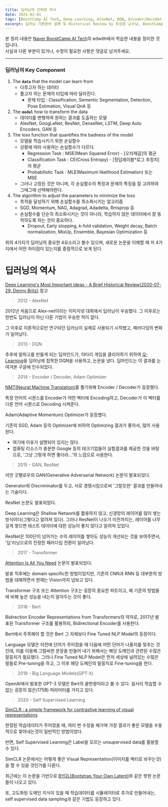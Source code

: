 ```yaml
---
title: 딥러닝의 간략한 역사
date: 2021-02-01
tags: [BoostCamp AI Tech, Deep Learning, AlexNet, DQN, Encoder/Decoder, Adam Optimizer, GAN, ResNet, Transformer, Bert, GPT-3, Self Supervised Learning ]
excerpt: 딥러닝 기본용어 설명 및 Historical Review by 최성준 교수님, BoostCamp AI Tech 2주차
---
```

본 정리 내용은 [Naver BoostCamp AI Tech](https://boostcamp.connect.or.kr/)의 edwith에서 학습한 내용을 정리한 것입니다.  
사실과 다른 부분이 있거나, 수정이 필요한 사항은 댓글로 남겨주세요.

---

### 딥러닝의 Key Component

1. The **`data`** that the model can learn from
    - 다루고자 하는 데이터
    - 풀고자 하는 문제의 타입에 따라 달라진다.
        - 문제 타입 : Classification, Sementic Segmentation, Detection, Pose Estimation, Visual QnA 등
2. The **`model`** how to transform the data
    - 데이터를 변형하여 원하는 결과를 도출하는 모델
    - AlexNet, GoogLeNet, ResNet, DenseNet, LSTM, Deep Auto Encoders, GAN 등
3. The loss function that quantifies the badness of the model
    - 모델을 학습시키기 위한 손실함수
    - 상황에 따라 사용하는 손실함수가 다르다.
        - Regression Task : MSE(Mean Squared Error) - [오차제곱]의 평균
        - Classification Task : CE(Cross Entropy) - [정답레이블*로그 추정치]의 평균
        - Probabilistic Task : MLE(Maximum likelihood Estimation) 또는 MSE
    - 그러나 고정된 것은 아니며, 각 손실함수의 특징과 문제의 특징을 잘 고려하여 그때그때 선택해야한다.
4. The algorithm to adjust the parameters to minimize the loss
    - 목적을 달성하기 위해 손실함수를 최소화시키는 알고리즘
    - SGD, Momentum, NAG, Adagrad, Adadelta, Rmsprop 등
    - 손실함수를 단순히 최소화시키는 것이 아니라, 학습하지 않은 데이터에서 잘 동작하도록 하는 것이 중요하다.
        - Dropout, Early stopping, k-fold validation, Weight decay, Batch normalization, MixUp, Ensemble, Bayesian Optimization 등

위의 4가지가 딥러닝의 중요한 4요소라고 볼수 있으며, 새로운 논문을 이해할 때 저 4가지에서 어떤 차이점이 있는지를 중점적으로 보게 된다.

# 딥러닝의 역사

[Deep Learning's Most Important Ideas - A Brief Historical Review(2020-07-29, Denny Britz)](https://dennybritz.com/blog/deep-learning-most-important-ideas/) 참고

> 2012 - AlexNet

2012년 처음으로 Alex-net이라는 이미지넷 대회에서 딥러닝이 우승했다. 그 이후로는 한번도 딥러닝이 아닌 다른 기법이 우승한 적이 없다.

그 이후로 이론적으로만 연구되던 딥러닝이 실제로 사용되기 시작했고, 패러다임의 변화가 일어났다.

> 2013 - DQN

추후에 알파고를 만들게 되는 딥마인드가, 아타리 게임을 클리어하기 위하여 [Q-Learning](https://ko.wikipedia.org/wiki/Q_%EB%9F%AC%EB%8B%9D)을 딥러닝에 접목한 DQN을 사용하고, 논문을 냈다. 딥마인드는 이 결과를 눈여겨본 구글에 인수되었다.

> 2014 - Encoder / Decoder, Adam Optimizer

[NMT(Neural Machine Translation)](https://ko.wikipedia.org/wiki/%EC%8B%A0%EA%B2%BD%EB%A7%9D_%EA%B8%B0%EA%B3%84_%EB%B2%88%EC%97%AD)를 풀기위해 Encoder / Decoder가 등장했다.

특정 언어의 시퀀스를 Encoder가 어떤 벡터에 Encoding하고, Decoder가 이 벡터를 다른 언어 시퀀스로 Decoding 시켜준다.

Adam(Adaptive Momentum) Optimizer가 등장했다.

기존의 SGD, Adam 등의 Optimizer에 비하여 Optimizing 결과가 좋아서, 많이 사용된다.

- 여기에 이유가 설명되어 있지는 않다.
- 컴퓨팅 리소스가 충분한 Google 등의 테크기업들이 실험결과를 제공한 것을 바탕으로, '그냥 그렇게 하면 좋더라...'의 느낌으로 사용한다.

> 2015 - GAN, ResNet

이안 굿펠로우의 GAN(Generative Adversarial Network) 논문이 발표되었다.

Generator와 Discriminator를 두고, 서로 경쟁시킴으로써 '그럴듯한' 결과를 만들어내는 기술이다.

ResNet 논문도 발표되었다.

Deep Learning은 Shallow Network를 활용하지 않고, 신경망의 레이어를 많이 쌓는 방식이다(그렇다고 알려져 있다). 그러나 ResNet이 나오기 이전까지는, 레이어를 너무 깊게 쌓으면 테스트 데이터에 대한 성능이 좋지 않다고 알려져 있었다.

ResNet은 100단이 넘어가는 수의 레이어를 쌓아도 성능이 개선되는 것을 보여주면서, '딥'러닝으로의 진정한 패러다임 전환이 일어났다.

> 2017 - Transformer

[Attention Is All You Need](https://arxiv.org/pdf/1706.03762.pdf) 논문이 발표되었다.

발표 직후에는 domain specific한 방법이었지만, 기존의 CNN과 RNN 등 대부분의 방법을 대체하면서 현재는 Vision까지 넘보고 있다.

Transformer 구조 또는 Attention 구조는 굉장히 중요한 파트이고, 왜 기존의 방법들에 비해 높은 성능을 내는지 알아두는 것이 좋다.

> 2018 - Bert

Bidirection Encoder Representations from Transformers의 약자로, 2017년 발표된 Transformer 구조를 활용하되, Bidirectional Encoder를 사용한다.

Bert에서 주목해야 할 것은 Bert 그 자체보다 Fine Tuned NLP Model의 등장이다.

Language 모델은 이전에 단어가 주어졌을 때 다음에 어떤 단어가 나올지를 맞추는 것인데, 이를 이용해 그럴싸한 문장을 만들어 내기 위해서는 해당 도메인과 관련된 수많은 말뭉치가 필요했다. 그러나 Fine Tuned NLP Model은 먼저 세상에 널려있는 수많은 말들로 Pre-tuning을 하고, 그 이후 해당 도메인의 말뭉치로 Fine-tuning을 한다.

> 2019 - Big Language Models(GPT-X)

OpenAI에서 발표한 GPT-3 모델은 Bert의 끝판왕이라고 볼 수 있다. 쉽사리 학습할 수 없는 굉장히 많은(175B) 파라미터를 가지고 있다.

> 2020 - Self Supervised Learning

[SimCLR : a simple framework for contrastive learning of visual representations](https://arxiv.org/pdf/2002.05709.pdf)

한정된 학습데이터가 주어졌을 때, 여러 번 수정을 해가며 가장 결과가 좋은 모델을 수동적으로 찾아내는것이 일반적인 방법이었다.

반면, Self Supervised Learning은 Label을 모르는 unsupervised data를 활용할 수 있다.

SimCLR 논문에서는 어떻게 좋은 Visual Representation(이미지를 벡터로 바꾸는것)을 할 수 있을 것인가를 다룬다.

최근에는 이 논문을 기반으로 [BYOL(Bootstrap Your Own Latent)](https://arxiv.org/abs/2006.07733)와 같은 핫한 논문들이 나오고 있다.

또, 고도화된 도메인 지식이 있을 때 학습데이터를 시뮬레이터로 추가로 만들어내는, self supervised data sampling과 같은 기법도 등장하고 있다.